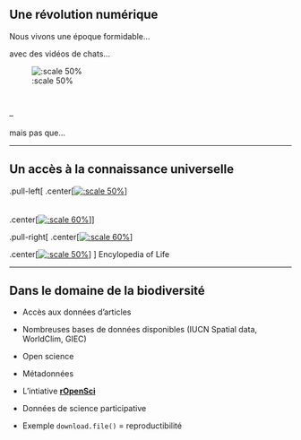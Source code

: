 ## Une révolution numérique

Nous vivons une époque formidable...

avec des vidéos de chats...

![:scale 50%](assets/img/clip.gif)

<br />

--

mais pas que...



---

## Un accès à la connaissance universelle

.pull-left[
  .center[[![:scale 50%](assets/img/wikipedia-logo.png)](https://www.wikipedia.org)]
  <br /><br /><br />
  .center[[![:scale 60%](assets/img/gutenberg-logo.jpg)](https://www.gutenberg.org)]
]

.pull-right[
  .center[[![:scale 60%](assets/img/osm-logo.png)](https://www.openstreetmap.org/)]

  .center[[![:scale 50%](assets/img/github.png)](https://github.com/)]
]
Encylopedia of Life



---

## Dans le domaine de la biodiversité

- Accès aux données d'articles

- Nombreuses bases de données disponibles (IUCN Spatial data, WorldClim, GIEC)

- Open science

- Métadonnées

- L'intiative [**rOpenSci**](https://ropensci.org)

- Données de science participative

- Exemple `download.file()` = reproductibilité
